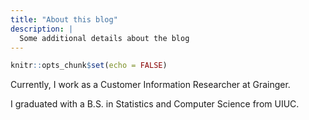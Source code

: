 ```yaml
---
title: "About this blog"
description: |
  Some additional details about the blog
---
```


```r
knitr::opts_chunk$set(echo = FALSE)
```

Currently, I work as a Customer Information Researcher at Grainger.  

I graduated with a B.S. in Statistics and Computer Science from UIUC.  